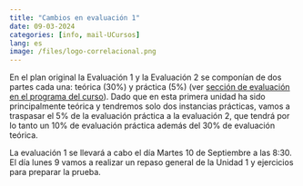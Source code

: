 ```yaml
---
title: "Cambios en evaluación 1"
date: 09-03-2024
categories: [info, mail-UCursos]
lang: es
image: /files/logo-correlacional.png
---
```


En el plan original la Evaluación 1 y la Evaluación 2 se componían de dos partes cada una: teórica (30%) y práctica (5%) (ver [sección de evaluación en el programa del curso](/syllabus#evaluación)). 
Dado que en esta primera unidad ha sido principalmente teórica y tendremos solo dos instancias prácticas, vamos a traspasar el 5% de la evaluación práctica a la evaluación 2, que tendrá por lo tanto un 10% de evaluación práctica además del 30% de evaluación teórica.

La evaluación 1 se llevará a cabo el día Martes 10 de Septiembre a las 8:30. El día lunes 9 vamos a realizar un repaso general de la Unidad 1 y ejercicios para preparar la prueba.



